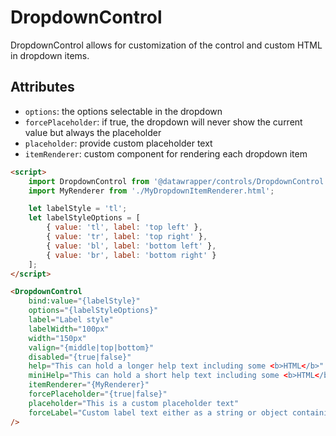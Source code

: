 # DropdownControl

DropdownControl allows for customization of the control and custom HTML in dropdown items.

## Attributes

-   `options`: the options selectable in the dropdown
-   `forcePlaceholder`: if true, the dropdown will never show the current value but always the placeholder
-   `placeholder`: provide custom placeholder text
-   `itemRenderer`: custom component for rendering each dropdown item

```html
<script>
    import DropdownControl from '@datawrapper/controls/DropdownControl.svelte';
    import MyRenderer from './MyDropdownItemRenderer.html';

    let labelStyle = 'tl';
    let labelStyleOptions = [
        { value: 'tl', label: 'top left' },
        { value: 'tr', label: 'top right' },
        { value: 'bl', label: 'bottom left' },
        { value: 'br', label: 'bottom right' }
    ];
</script>

<DropdownControl
    bind:value="{labelStyle}"
    options="{labelStyleOptions}"
    label="Label style"
    labelWidth="100px"
    width="150px"
    valign="{middle|top|bottom}"
    disabled="{true|false}"
    help="This can hold a longer help text including some <b>HTML</b>"
    miniHelp="This can hold a short help text including some <b>HTML</b>"
    itemRenderer="{MyRenderer}"
    forcePlaceholder="{true|false}"
    placeholder="This is a custom placeholder text"
    forceLabel="Custom label text either as a string or object containing at least the `label` property"
/>
```
